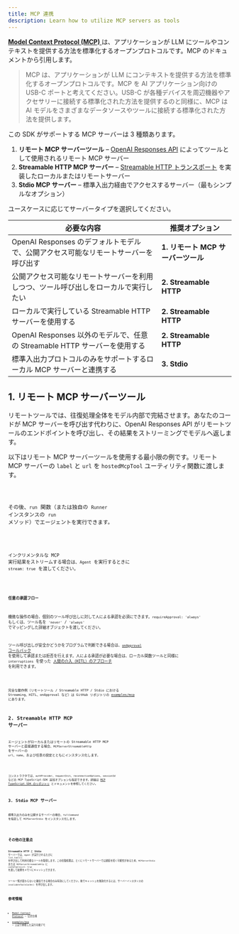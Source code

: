 ```yaml
---
title: MCP 連携
description: Learn how to utilize MCP servers as tools
---
```



[ **Model Context Protocol (MCP)** ](https://modelcontextprotocol.io) は、アプリケーションが LLM にツールやコンテキストを提供する方法を標準化するオープンプロトコルです。MCP のドキュメントから引用します。

> MCP は、アプリケーションが LLM にコンテキストを提供する方法を標準化するオープンプロトコルです。MCP を AI アプリケーション向けの USB-C ポートと考えてください。USB-C が各種デバイスを周辺機器やアクセサリーに接続する標準化された方法を提供するのと同様に、MCP は AI モデルをさまざまなデータソースやツールに接続する標準化された方法を提供します。

この SDK がサポートする MCP サーバーは 3 種類あります。

1. **リモート MCP サーバーツール** – [OpenAI Responses API](https://platform.openai.com/docs/guides/tools-remote-mcp) によってツールとして使用されるリモート MCP サーバー
2. **Streamable HTTP MCP サーバー** – [Streamable HTTP トランスポート](https://modelcontextprotocol.io/docs/concepts/transports#streamable-http) を実装したローカルまたはリモートサーバー
3. **Stdio MCP サーバー** – 標準入出力経由でアクセスするサーバー（最もシンプルなオプション）

ユースケースに応じてサーバータイプを選択してください。

| 必要な内容                                                                           | 推奨オプション                     |
| ------------------------------------------------------------------------------------ | ---------------------------------- |
| OpenAI Responses のデフォルトモデルで、公開アクセス可能なリモートサーバーを呼び出す  | **1. リモート MCP サーバーツール** |
| 公開アクセス可能なリモートサーバーを利用しつつ、ツール呼び出しをローカルで実行したい | **2. Streamable HTTP**             |
| ローカルで実行している Streamable HTTP サーバーを使用する                            | **2. Streamable HTTP**             |
| OpenAI Responses 以外のモデルで、任意の Streamable HTTP サーバーを使用する           | **2. Streamable HTTP**             |
| 標準入出力プロトコルのみをサポートするローカル MCP サーバーと連携する                | **3. Stdio**                       |

## 1. リモート MCP サーバーツール

リモートツールでは、往復処理全体をモデル内部で完結させます。あなたのコードが MCP サーバーを呼び出す代わりに、OpenAI Responses API がリモートツールのエンドポイントを呼び出し、その結果をストリーミングでモデルへ返します。

以下はリモート MCP サーバーツールを使用する最小限の例です。リモート MCP サーバーの `label` と `url` を `hostedMcpTool` ユーティリティ関数に渡します。

<Code lang="typescript" code={hostedAgentExample} title="hostedAgent.ts" />

その後、`run` 関数（または独自の `Runner` インスタンスの `run` メソッド）でエージェントを実行できます。

<Code
  lang="typescript"
  code={hostedExample}
  title="Run with hosted MCP tools"
/>

インクリメンタルな MCP 実行結果をストリームする場合は、`Agent` を実行するときに `stream: true` を渡してください。

<Code
  lang="typescript"
  code={hostedStreamExample}
  title="Run with hosted MCP tools (streaming)"
/>

#### 任意の承認フロー

機微な操作の場合、個別のツール呼び出しに対して人による承認を必須にできます。`requireApproval: 'always'` もしくは、ツール名を `'never'` / `'always'` でマッピングした詳細オブジェクトを渡してください。

ツール呼び出しが安全かどうかをプログラムで判断できる場合は、[`onApproval` コールバック](https://github.com/openai/openai-agents-js/blob/main/examples/mcp/hosted-mcp-on-approval.ts) を使用して承認または拒否を行えます。人による承認が必要な場合は、ローカル関数ツールと同様に `interruptions` を使った [人間の介入（HITL）のアプローチ](/openai-agents-js/ja/guides/human-in-the-loop/) を利用できます。

<Code
  lang="typescript"
  code={hostedHITLExample}
  title="Human in the loop with hosted MCP tools"
/>

完全な動作例（リモートツール / Streamable HTTP / Stdio における Streaming、HITL、onApproval など）は GitHub リポジトリの [examples/mcp](https://github.com/openai/openai-agents-js/tree/main/examples/mcp) にあります。

## 2. Streamable HTTP MCP サーバー

エージェントがローカルまたはリモートの Streamable HTTP MCP サーバーと直接通信する場合、`MCPServerStreamableHttp` をサーバーの `url`、`name`、および任意の設定とともにインスタンス化します。

<Code
  lang="typescript"
  code={streamableHttpExample}
  title="Run with Streamable HTTP MCP servers"
/>

コンストラクタでは、`authProvider`、`requestInit`、`reconnectionOptions`、`sessionId` などの MCP TypeScript-SDK 追加オプションも指定できます。詳細は [MCP TypeScript SDK のリポジトリ](https://github.com/modelcontextprotocol/typescript-sdk) とドキュメントを参照してください。

## 3. Stdio MCP サーバー

標準入出力のみを公開するサーバーの場合、`fullCommand` を指定して `MCPServerStdio` をインスタンス化します。

<Code
  lang="typescript"
  code={stdioExample}
  title="Run with Stdio MCP servers"
/>

## その他の注意点

**Streamable HTTP** と **Stdio** サーバーでは、`Agent` が実行されるたびに `list_tools()` を呼び出して利用可能なツールを取得します。この往復処理は、とくにリモートサーバーでは遅延を招く可能性があるため、`MCPServerStdio` または `MCPServerStreamableHttp` に `cacheToolsList: true` を渡して結果をメモリにキャッシュできます。

ツール一覧が変わらないと確信できる場合のみ有効にしてください。後でキャッシュを無効化するには、サーバーインスタンスの `invalidateToolsCache()` を呼び出します。

## 参考情報

- [Model Context Protocol](https://modelcontextprotocol.io/) – 公式仕様
- [examples/mcp](https://github.com/openai/openai-agents-js/tree/main/examples/mcp) – 上記で参照した実行可能デモ
